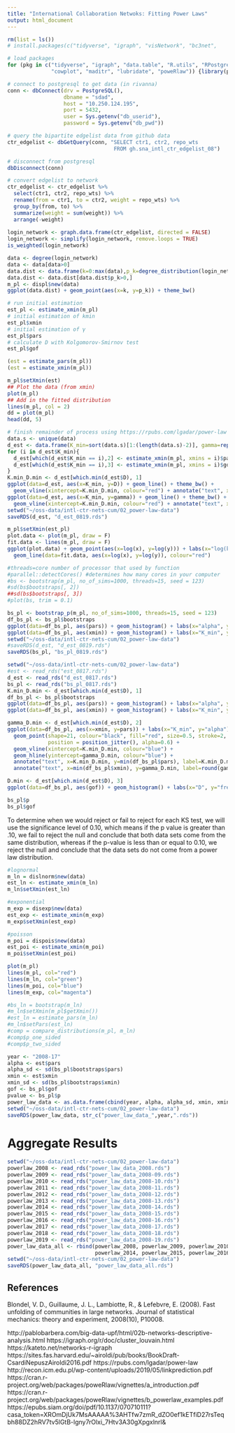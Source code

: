 ```yaml
---
title: "International Collaboration Netwoks: Fitting Power Laws"
output: html_document
---
```


```r
rm(list = ls())
# install.packages(c("tidyverse", "igraph", "visNetwork", "bc3net", 

# load packages 
for (pkg in c("tidyverse", "igraph", "data.table", "R.utils", "RPostgreSQL",
              "cowplot", "maditr", "lubridate", "poweRlaw")) {library(pkg, character.only = TRUE)}

# connect to postgresql to get data (in rivanna)
conn <- dbConnect(drv = PostgreSQL(), 
                  dbname = "sdad", 
                  host = "10.250.124.195", 
                  port = 5432, 
                  user = Sys.getenv("db_userid"), 
                  password = Sys.getenv("db_pwd"))

# query the bipartite edgelist data from github data  
ctr_edgelist <- dbGetQuery(conn, "SELECT ctr1, ctr2, repo_wts 
                                  FROM gh.sna_intl_ctr_edgelist_08")

# disconnect from postgresql
dbDisconnect(conn)

# convert edgelist to network 
ctr_edgelist <- ctr_edgelist %>% 
  select(ctr1, ctr2, repo_wts) %>% 
  rename(from = ctr1, to = ctr2, weight = repo_wts) %>% 
  group_by(from, to) %>% 
  summarize(weight = sum(weight)) %>% 
  arrange(-weight)
  
login_network <- graph.data.frame(ctr_edgelist, directed = FALSE)
login_network <- simplify(login_network, remove.loops = TRUE)
is_weighted(login_network)
```

```r
data <- degree(login_network)
data <- data[data>0]
data.dist <- data.frame(k=0:max(data),p_k=degree_distribution(login_network))
data.dist <- data.dist[data.dist$p_k>0,]
m_pl <- displ$new(data)
ggplot(data.dist) + geom_point(aes(x=k, y=p_k)) + theme_bw()
```

```r
# run initial estimation 
est_pl <- estimate_xmin(m_pl)
# initial estimation of kmin
est_pl$xmin  
# initial estimation of γ
est_pl$pars 
# calculate D with Kolgomorov-Smirnov test
est_pl$gof 
```

```r
(est = estimate_pars(m_pl))
(est = estimate_xmin(m_pl))
```

```r
m_pl$setXmin(est)
## Plot the data (from xmin)
plot(m_pl)
## Add in the fitted distribution
lines(m_pl, col = 2)
dd = plot(m_pl)
head(dd, 5)
```

```r
# finish remainder of process using https://rpubs.com/lgadar/power-law
data.s <- unique(data)
d_est <- data.frame(K_min=sort(data.s)[1:(length(data.s)-2)], gamma=rep(0,length(data.s)-2), D=rep(0,length(data.s)-2))
for (i in d_est$K_min){
  d_est[which(d_est$K_min == i),2] <- estimate_xmin(m_pl, xmins = i)$pars
  d_est[which(d_est$K_min == i),3] <- estimate_xmin(m_pl, xmins = i)$gof
}
K.min_D.min <- d_est[which.min(d_est$D), 1]
ggplot(data=d_est, aes(x=K_min, y=D)) + geom_line() + theme_bw() + 
  geom_vline(xintercept=K.min_D.min, colour="red") + annotate("text", x=K.min_D.min, y=max(d_est$D)/3*2, label=K.min_D.min)
ggplot(data=d_est, aes(x=K_min, y=gamma)) + geom_line() + theme_bw() + 
  geom_vline(xintercept=K.min_D.min, colour="red") + annotate("text", x=K.min_D.min, y=max(d_est$gamma)/3*2, label=K.min_D.min)
setwd("~/oss-data/intl-ctr-nets-cum/02_power-law-data")
saveRDS(d_est, "d_est_0819.rds")
```

```r
m_pl$setXmin(est_pl)
plot.data <- plot(m_pl, draw = F)
fit.data <- lines(m_pl, draw = F)
ggplot(plot.data) + geom_point(aes(x=log(x), y=log(y))) + labs(x="log(k)", y="log(CDF)") + theme_bw() + 
  geom_line(data=fit.data, aes(x=log(x), y=log(y)), colour="red")
```

```r
#threads=core number of processor that used by function
#parallel::detectCores() #determines how many cores in your computer
#bs <- bootstrap(m_pl, no_of_sims=1000, threads=15, seed = 123)
#sd(bs$bootstraps[, 2])
##sd(bs$bootstraps[, 3])
#plot(bs, trim = 0.1)
```

```r
bs_pl <- bootstrap_p(m_pl, no_of_sims=1000, threads=15, seed = 123)
df_bs_pl <- bs_pl$bootstraps
ggplot(data=df_bs_pl, aes(pars)) + geom_histogram() + labs(x="alpha", y="frequency") + theme_bw()
ggplot(data=df_bs_pl, aes(xmin)) + geom_histogram() + labs(x="K_min", y="frequency") + theme_bw()
setwd("~/oss-data/intl-ctr-nets-cum/02_power-law-data")
#saveRDS(d_est, "d_est_0819.rds")
saveRDS(bs_pl, "bs_pl_0819.rds")
```
```r
setwd("~/oss-data/intl-ctr-nets-cum/02_power-law-data")
#est <- read_rds("est_0817.rds")
d_est <- read_rds("d_est_0817.rds")
bs_pl <- read_rds("bs_pl_0817.rds")
K.min_D.min <- d_est[which.min(d_est$D), 1]
df_bs_pl <- bs_pl$bootstraps
ggplot(data=df_bs_pl, aes(pars)) + geom_histogram() + labs(x="alpha", y="frequency") + theme_bw()
ggplot(data=df_bs_pl, aes(xmin)) + geom_histogram() + labs(x="K_min", y="frequency") + theme_bw()
```

```r
gamma_D.min <- d_est[which.min(d_est$D), 2]
ggplot(data=df_bs_pl, aes(x=xmin, y=pars)) + labs(x="K_min", y="alpha") + theme_bw() + 
  geom_point(shape=21, colour="black", fill="red", size=0.5, stroke=2, 
             position = position_jitter(), alpha=0.6) +
  geom_vline(xintercept=K.min_D.min, colour="blue") +
  geom_hline(yintercept=gamma_D.min, colour="blue") +
  annotate("text", x=K.min_D.min, y=min(df_bs_pl$pars), label=K.min_D.min, col="blue") +
  annotate("text", x=min(df_bs_pl$xmin), y=gamma_D.min, label=round(gamma_D.min, digits=2), col="blue")

D.min <- d_est[which.min(d_est$D), 3]
ggplot(data=df_bs_pl, aes(gof)) + geom_histogram() + labs(x="D", y="frequency") + geom_vline(xintercept=D.min, colour="red") + theme_bw()
```

```r
bs_pl$p
bs_pl$gof
```
To determine when we would reject or fail to reject for each KS test, we will use the significance level of 0.10, which means if the p value is greater than .10, we fail to reject the null and conclude that both data sets come from the same distribution, whereas if the p-value is less than or equal to 0.10, we reject the null and conclude that the data sets do not come from a power law distribution. 

```r
#lognormal
m_ln = dislnorm$new(data)
est_ln <- estimate_xmin(m_ln)
m_ln$setXmin(est_ln)

#exponential
m_exp = disexp$new(data)
est_exp <- estimate_xmin(m_exp)
m_exp$setXmin(est_exp)

#poisson
m_poi = dispois$new(data)
est_poi <- estimate_xmin(m_poi)
m_poi$setXmin(est_poi)

plot(m_pl)
lines(m_pl, col="red")
lines(m_ln, col="green")
lines(m_poi, col="blue")
lines(m_exp, col="magenta")
```

```r
#bs_ln = bootstrap(m_ln)
#m_ln$setXmin(m_pl$getXmin())
#est_ln = estimate_pars(m_ln)
#m_ln$setPars(est_ln)
#comp = compare_distributions(m_pl, m_ln)
#comp$p_one_sided
#comp$p_two_sided
```

```r
year <- "2008-17"
alpha <- est$pars
alpha_sd <- sd(bs_pl$bootstraps$pars)
xmin <- est$xmin
xmin_sd <- sd(bs_pl$bootstraps$xmin)
gof <- bs_pl$gof
pvalue <- bs_pl$p
power_law_data <- as.data.frame(cbind(year, alpha, alpha_sd, xmin, xmin_sd, pvalue, gof))
setwd("~/oss-data/intl-ctr-nets-cum/02_power-law-data")
saveRDS(power_law_data, str_c("power_law_data_",year,".rds"))
```

# Aggregate Results 

```r
setwd("~/oss-data/intl-ctr-nets-cum/02_power-law-data")
powerlaw_2008 <- read_rds("power_law_data_2008.rds")
powerlaw_2009 <- read_rds("power_law_data_2008-09.rds")
powerlaw_2010 <- read_rds("power_law_data_2008-10.rds")
powerlaw_2011 <- read_rds("power_law_data_2008-11.rds")
powerlaw_2012 <- read_rds("power_law_data_2008-12.rds")
powerlaw_2013 <- read_rds("power_law_data_2008-13.rds")
powerlaw_2014 <- read_rds("power_law_data_2008-14.rds")
powerlaw_2015 <- read_rds("power_law_data_2008-15.rds")
powerlaw_2016 <- read_rds("power_law_data_2008-16.rds")
powerlaw_2017 <- read_rds("power_law_data_2008-17.rds")
powerlaw_2018 <- read_rds("power_law_data_2008-18.rds")
powerlaw_2019 <- read_rds("power_law_data_2008-19.rds")
power_law_data_all <- rbind(powerlaw_2008, powerlaw_2009, powerlaw_2010, powerlaw_2011, powerlaw_2012, powerlaw_2013,
                            powerlaw_2014, powerlaw_2015, powerlaw_2016, powerlaw_2017, powerlaw_2018, powerlaw_2019)
setwd("~/oss-data/intl-ctr-nets-cum/02_power-law-data")
saveRDS(power_law_data_all, "power_law_data_all.rds")
```

## References 

Blondel, V. D., Guillaume, J. L., Lambiotte, R., & Lefebvre, E. (2008). Fast unfolding of communities in large networks. Journal of statistical mechanics: theory and experiment, 2008(10), P10008.

http://pablobarbera.com/big-data-upf/html/02b-networks-descriptive-analysis.html
https://igraph.org/r/doc/cluster_louvain.html
https://kateto.net/networks-r-igraph 
https://sites.fas.harvard.edu/~airoldi/pub/books/BookDraft-CsardiNepuszAiroldi2016.pdf
https://rpubs.com/lgadar/power-law 
http://recon.icm.edu.pl/wp-content/uploads/2019/05/linkprediction.pdf
https://cran.r-project.org/web/packages/poweRlaw/vignettes/a_introduction.pdf
https://cran.r-project.org/web/packages/poweRlaw/vignettes/b_powerlaw_examples.pdf
https://epubs.siam.org/doi/pdf/10.1137/070710111?casa_token=XROmDjUk7MsAAAAA%3AHTfw7zmR_dZO0ef1kETfiD27rsTeqbh88DZ2hRV7tv5lGtB-lgny7rOlxi_7Htv3A30gXpgxlnrl&



















